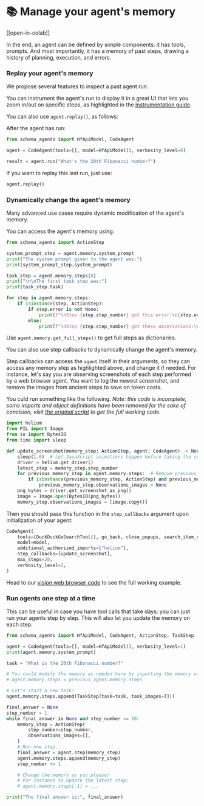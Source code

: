 <!--Copyright 2024 The HuggingFace Team. All rights reserved.

Licensed under the Apache License, Version 2.0 (the "License"); you may not use this file except in compliance with
the License. You may obtain a copy of the License at

http://www.apache.org/licenses/LICENSE-2.0

Unless required by applicable law or agreed to in writing, software distributed under the License is distributed on
an "AS IS" BASIS, WITHOUT WARRANTIES OR CONDITIONS OF ANY KIND, either express or implied. See the License for the
specific language governing permissions and limitations under the License.

⚠️ Note that this file is in Markdown but contain specific syntax for our doc-builder (similar to MDX) that may not be
rendered properly in your Markdown viewer.

-->
# 📚 Manage your agent's memory

[[open-in-colab]]

In the end, an agent can be defined by simple components: it has tools, prompts.
And most importantly, it has a memory of past steps, drawing a history of planning, execution, and errors.

### Replay your agent's memory

We propose several features to inspect a past agent run.

You can instrument the agent's run to display it in a great UI that lets you zoom in/out on specific steps, as highlighted in the [instrumentation guide](./inspect_runs).

You can also use `agent.replay()`, as follows:

After the agent has run:
```py
from schema_agents import HfApiModel, CodeAgent

agent = CodeAgent(tools=[], model=HfApiModel(), verbosity_level=0)

result = agent.run("What's the 20th Fibonacci number?")
```

If you want to replay this last run, just use:
```py
agent.replay()
```

### Dynamically change the agent's memory

Many advanced use cases require dynamic modification of the agent's memory.

You can access the agent's memory using:

```py
from schema_agents import ActionStep

system_prompt_step = agent.memory.system_prompt
print("The system prompt given to the agent was:")
print(system_prompt_step.system_prompt)

task_step = agent.memory.steps[0]
print("\n\nThe first task step was:")
print(task_step.task)

for step in agent.memory.steps:
    if isinstance(step, ActionStep):
        if step.error is not None:
            print(f"\nStep {step.step_number} got this error:\n{step.error}\n")
        else:
            print(f"\nStep {step.step_number} got these observations:\n{step.observations}\n")
```

Use `agent.memory.get_full_steps()` to get full steps as dictionaries.

You can also use step callbacks to dynamically change the agent's memory.

Step callbacks can access the `agent` itself in their arguments, so they can access any memory step as highlighted above, and change it if needed. For instance, let's say you are observing screenshots of each step performed by a web browser agent. You want to log the newest screenshot, and remove the images from ancient steps to save on token costs.

You culd run something like the following.
_Note: this code is incomplete, some imports and object definitions have been removed for the sake of concision, visit [the original script](https://github.com/huggingface/schema_agents/blob/main/src/schema_agents/vision_web_browser.py) to get the full working code._

```py
import helium
from PIL import Image
from io import BytesIO
from time import sleep

def update_screenshot(memory_step: ActionStep, agent: CodeAgent) -> None:
    sleep(1.0)  # Let JavaScript animations happen before taking the screenshot
    driver = helium.get_driver()
    latest_step = memory_step.step_number
    for previous_memory_step in agent.memory.steps:  # Remove previous screenshots from logs for lean processing
        if isinstance(previous_memory_step, ActionStep) and previous_memory_step.step_number <= latest_step - 2:
            previous_memory_step.observations_images = None
    png_bytes = driver.get_screenshot_as_png()
    image = Image.open(BytesIO(png_bytes))
    memory_step.observations_images = [image.copy()]
```

Then you should pass this function in the `step_callbacks` argument upon initialization of your agent:

```py
CodeAgent(
    tools=[DuckDuckGoSearchTool(), go_back, close_popups, search_item_ctrl_f],
    model=model,
    additional_authorized_imports=["helium"],
    step_callbacks=[update_screenshot],
    max_steps=20,
    verbosity_level=2,
)
```

Head to our [vision web browser code](https://github.com/huggingface/schema_agents/blob/main/src/schema_agents/vision_web_browser.py) to see the full working example.

### Run agents one step at a time

This can be useful in case you have tool calls that take days: you can just run your agents step by step.
This will also let you update the memory on each step.

```py
from schema_agents import HfApiModel, CodeAgent, ActionStep, TaskStep

agent = CodeAgent(tools=[], model=HfApiModel(), verbosity_level=1)
print(agent.memory.system_prompt)

task = "What is the 20th Fibonacci number?"

# You could modify the memory as needed here by inputting the memory of another agent.
# agent.memory.steps = previous_agent.memory.steps

# Let's start a new task!
agent.memory.steps.append(TaskStep(task=task, task_images=[]))

final_answer = None
step_number = 1
while final_answer is None and step_number <= 10:
    memory_step = ActionStep(
        step_number=step_number,
        observations_images=[],
    )
    # Run one step.
    final_answer = agent.step(memory_step)
    agent.memory.steps.append(memory_step)
    step_number += 1

    # Change the memory as you please!
    # For instance to update the latest step:
    # agent.memory.steps[-1] = ...

print("The final answer is:", final_answer)
```